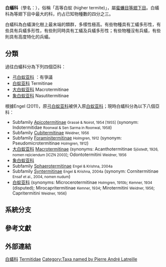 {{Automatic taxobox
 | image = ZooKeys-148-105-g001 Nanotermes isaacae.jpg
 | image_caption = 一隻被困在[[坎貝琥珀|坎貝琥珀]]內的''{{tsl|en|Nanotermes isaacae|}}''
 | taxon = Termitidae
 | authority = {{tsl|en|Pierre André Latreille|Pierre André Latreille|Latreille}}, 1802
 | subdivision_ranks = [[亞科|亞科]]
 | subdivision = [[#分類|見內文]]
}}

'''白蟻科'''（學名：{{lang|la|Termitidae}}），俗稱「高等白蚁 (higher termite)」，屬[[蜚蠊目|蜚蠊目]][[等翅下目|等翅下目]]。白蟻科為等翅下目中最大的科，约占已知物種數的四分之三。
 
白蟻科為白蟻演化樹上最末端的類群，多樣性極高。有些物種具有工蟻多形性，有些具有兵蟻多形性，有些則同時具有工蟻及兵蟻多形性；有些物種沒有兵蟻，有些則具有高度特化的兵蟻。

==分類==
過往白蟻科分為下列四個亞科：
* [[弓白蚁亚科|弓白蚁亚科]] {{tsl|en|Amitermitinae|}} {{small|Kemner, 1934}}：有爭議
* [[白蚁亚科|白蚁亚科]] Termitinae
* [[大白蚁亚科|大白蚁亚科]] Macrotermitinae
* [[象白蚁亚科|象白蚁亚科]] Nasutitermitinae

根據Engel (2011)，原[[弓白蚁亚科|弓白蚁亚科]]被併入原[[白蚁亚科|白蚁亚科]]；現時白蟻科分為以下八個亞科{{r|Engel 2011}}：
*Subfamily [[Apicotermitinae|Apicotermitinae]] <small>Grassé & Noirot, 1954 [1955]</small> (synonym: Indotermitidae <small>Roonwal & Sen Sarma in Roonwal, 1958</small>)
*Subfamily [[Cubitermitinae|Cubitermitinae]] <small>Weidner, 1956</small>
*Subfamily [[Foraminitermitinae|Foraminitermitinae]] <small>Holmgren, 1912</small> (synonym: Pseudomicrotermitinae <small>Holmgren, 1912</small>)
* [[大白蚁亚科|大白蚁亚科]] [[Macrotermitinae|Macrotermitinae]] {{small|Kemner, 1934, nomen protectum [ICZN 2003]}} (synonyms: Acanthotermitinae <small>Sjöstedt, 1926, nomen rejiciendum [ICZN 2003]</small>; Odontotermitini <small>Weidner, 1956</small>
* [[象白蚁亚科|象白蚁亚科]] {{tsl|en|Nasutitermitinae|}} {{small|Hare, 1937}}
*Subfamily [[Sphaerotermitinae|Sphaerotermitinae]] <small>Engel & Krishna, 2004a</small>
*Subfamily [[Syntermitinae|Syntermitinae]] <small>Engel & Krishna, 2004a</small> (synonym: Cornitermitinae <small>Ensaf et al., 2004, nomen nudum</small>)
* [[白蚁亚科|白蚁亚科]] {{tsl|en|Termitinae|}} {{small|Latreille, 1802}} (synonyms: Microcerotermitinae <small>Holmgren, 1910b</small>; {{tsl|en|Amitermitinae|}} <small>Kemner, 1934</small> (disputed); Mirocapritermitinae <small>Kemner, 1934</small>; Mirotermitini <small>Weidner, 1956</small>; Capritermitini <small>Weidner, 1956</small>)

== 系統分支 ==
{{Clade Isoptera}}

==參考文獻==
{{Reflist|refs=
<ref name="Engel 2011">{{Cite journal
 |last1=Engel |first1=M.S. |year=2011
 |title=Family-group names for termites (Isoptera), redux
 |journal=[[ZooKeys|ZooKeys]]
 |volume=148 |pages = 171–184
 |doi= 10.3897/zookeys.148.1682 |pmid=22287896 |pmc=3264418
 |access-date=2019-03-04 |language=en }}</ref>
}}

==外部連結==
{{Blattodea}}
{{Taxonbar|from=Q1050699}}
[[Category:白蟻科|]]
[[Category:蜚蠊目的科|Termitidae]]
[[Category:Taxa_named_by_Pierre_André_Latreille|Category:Taxa named by Pierre André Latreille]]